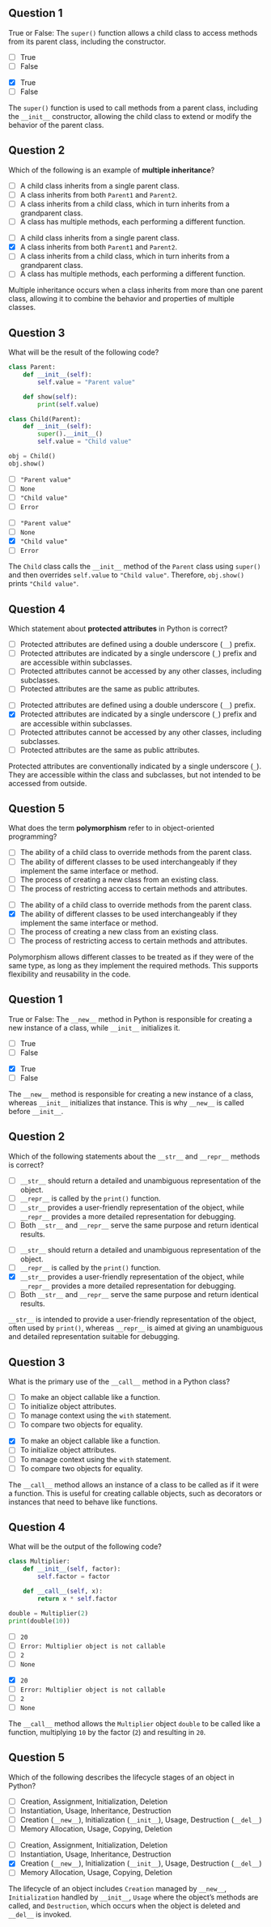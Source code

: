 ## Question 1 {.question}

True or False: The `super()` function allows a child class to access methods from its parent class, including the constructor.

::: {.r-stack}

::: {.absolute .left-0 .top-0 width=100%}
- [ ] True
- [ ] False
:::

::: {.fragment .fade-in .absolute .left-0 .top-0 width=100%}
- [x] True
- [ ] False

::: {.explanation}
The `super()` function is used to call methods from a parent class, including the `__init__` constructor, allowing the child class to extend or modify the behavior of the parent class.
:::

:::

:::



## Question 2 {.question}

Which of the following is an example of **multiple inheritance**?

::: {.r-stack}

::: {.absolute .left-0 .top-0 width=100%}
- [ ] A child class inherits from a single parent class.
- [ ] A class inherits from both `Parent1` and `Parent2`.
- [ ] A class inherits from a child class, which in turn inherits from a grandparent class.
- [ ] A class has multiple methods, each performing a different function.
:::

::: {.fragment .fade-in .absolute .left-0 .top-0 width=100%}
- [ ] A child class inherits from a single parent class.
- [x] A class inherits from both `Parent1` and `Parent2`.
- [ ] A class inherits from a child class, which in turn inherits from a grandparent class.
- [ ] A class has multiple methods, each performing a different function.

::: {.explanation}
Multiple inheritance occurs when a class inherits from more than one parent class, allowing it to combine the behavior and properties of multiple classes.
:::

:::

:::



## Question 3 {.question}

What will be the result of the following code?

```python
class Parent:
    def __init__(self):
        self.value = "Parent value"

    def show(self):
        print(self.value)

class Child(Parent):
    def __init__(self):
        super().__init__()
        self.value = "Child value"

obj = Child()
obj.show()
```

::: {.r-stack}

::: {.absolute .left-0 .top-0 width=100%}
- [ ] `"Parent value"`
- [ ] `None`
- [ ] `"Child value"`
- [ ] `Error`
:::

::: {.fragment .fade-in .absolute .left-0 .top-0 width=100%}
- [ ] `"Parent value"`
- [ ] `None`
- [x] `"Child value"`
- [ ] `Error`

::: {.explanation}
The `Child` class calls the `__init__` method of the `Parent` class using `super()` and then overrides `self.value` to `"Child value"`. Therefore, `obj.show()` prints `"Child value"`.
:::

:::

:::



## Question 4 {.question}

Which statement about **protected attributes** in Python is correct?

::: {.r-stack}

::: {.absolute .left-0 .top-0 width=100%}
- [ ] Protected attributes are defined using a double underscore (`__`) prefix.
- [ ] Protected attributes are indicated by a single underscore (`_`) prefix and are accessible within subclasses.
- [ ] Protected attributes cannot be accessed by any other classes, including subclasses.
- [ ] Protected attributes are the same as public attributes.
:::

::: {.fragment .fade-in .absolute .left-0 .top-0 width=100%}
- [ ] Protected attributes are defined using a double underscore (`__`) prefix.
- [x] Protected attributes are indicated by a single underscore (`_`) prefix and are accessible within subclasses.
- [ ] Protected attributes cannot be accessed by any other classes, including subclasses.
- [ ] Protected attributes are the same as public attributes.

::: {.explanation}
Protected attributes are conventionally indicated by a single underscore (`_`). They are accessible within the class and subclasses, but not intended to be accessed from outside.
:::

:::

:::



## Question 5 {.question}

What does the term **polymorphism** refer to in object-oriented programming?

::: {.r-stack}

::: {.absolute .left-0 .top-0 width=100%}
- [ ] The ability of a child class to override methods from the parent class.
- [ ] The ability of different classes to be used interchangeably if they implement the same interface or method.
- [ ] The process of creating a new class from an existing class.
- [ ] The process of restricting access to certain methods and attributes.
:::

::: {.fragment .fade-in .absolute .left-0 .top-0 width=100%}
- [ ] The ability of a child class to override methods from the parent class.
- [x] The ability of different classes to be used interchangeably if they implement the same interface or method.
- [ ] The process of creating a new class from an existing class.
- [ ] The process of restricting access to certain methods and attributes.

::: {.explanation}
Polymorphism allows different classes to be treated as if they were of the same type, as long as they implement the required methods. This supports flexibility and reusability in the code.
:::

:::

:::



## Question 1 {.question}

True or False: The `__new__` method in Python is responsible for creating a new instance of a class, while `__init__` initializes it.

::: {.r-stack}

::: {.absolute .left-0 .top-0 width=100%}
- [ ] True
- [ ] False
:::

::: {.fragment .fade-in .absolute .left-0 .top-0 width=100%}
- [x] True
- [ ] False

::: {.explanation}
The `__new__` method is responsible for creating a new instance of a class, whereas `__init__` initializes that instance. This is why `__new__` is called before `__init__`.
:::

:::

:::



## Question 2 {.question}

Which of the following statements about the `__str__` and `__repr__` methods is correct?

::: {.r-stack}

::: {.absolute .left-0 .top-0 width=100%}
- [ ] `__str__` should return a detailed and unambiguous representation of the object.
- [ ] `__repr__` is called by the `print()` function.
- [ ] `__str__` provides a user-friendly representation of the object, while `__repr__` provides a more detailed representation for debugging.
- [ ] Both `__str__` and `__repr__` serve the same purpose and return identical results.
:::

::: {.fragment .fade-in .absolute .left-0 .top-0 width=100%}
- [ ] `__str__` should return a detailed and unambiguous representation of the object.
- [ ] `__repr__` is called by the `print()` function.
- [x] `__str__` provides a user-friendly representation of the object, while `__repr__` provides a more detailed representation for debugging.
- [ ] Both `__str__` and `__repr__` serve the same purpose and return identical results.

::: {.explanation}
`__str__` is intended to provide a user-friendly representation of the object, often used by `print()`, whereas `__repr__` is aimed at giving an unambiguous and detailed representation suitable for debugging.
:::

:::

:::



## Question 3 {.question}

What is the primary use of the `__call__` method in a Python class?

::: {.r-stack}

::: {.absolute .left-0 .top-0 width=100%}
- [ ] To make an object callable like a function.
- [ ] To initialize object attributes.
- [ ] To manage context using the `with` statement.
- [ ] To compare two objects for equality.
:::

::: {.fragment .fade-in .absolute .left-0 .top-0 width=100%}
- [x] To make an object callable like a function.
- [ ] To initialize object attributes.
- [ ] To manage context using the `with` statement.
- [ ] To compare two objects for equality.

::: {.explanation}
The `__call__` method allows an instance of a class to be called as if it were a function. This is useful for creating callable objects, such as decorators or instances that need to behave like functions.
:::

:::

:::



## Question 4 {.question}

What will be the output of the following code?

```python
class Multiplier:
    def __init__(self, factor):
        self.factor = factor

    def __call__(self, x):
        return x * self.factor

double = Multiplier(2)
print(double(10))
```

::: {.r-stack}

::: {.absolute .left-0 .top-0 width=100%}
- [ ] `20`
- [ ] `Error: Multiplier object is not callable`
- [ ] `2`
- [ ] `None`
:::

::: {.fragment .fade-in .absolute .left-0 .top-0 width=100%}
- [x] `20`
- [ ] `Error: Multiplier object is not callable`
- [ ] `2`
- [ ] `None`

::: {.explanation}
The `__call__` method allows the `Multiplier` object `double` to be called like a function, multiplying `10` by the factor (`2`) and resulting in `20`.
:::

:::

:::



## Question 5 {.question}

Which of the following describes the lifecycle stages of an object in Python?

::: {.r-stack}

::: {.absolute .left-0 .top-0 width=100%}
- [ ] Creation, Assignment, Initialization, Deletion
- [ ] Instantiation, Usage, Inheritance, Destruction
- [ ] Creation (`__new__`), Initialization (`__init__`), Usage, Destruction (`__del__`)
- [ ] Memory Allocation, Usage, Copying, Deletion
:::

::: {.fragment .fade-in .absolute .left-0 .top-0 width=100%}
- [ ] Creation, Assignment, Initialization, Deletion
- [ ] Instantiation, Usage, Inheritance, Destruction
- [x] Creation (`__new__`), Initialization (`__init__`), Usage, Destruction (`__del__`)
- [ ] Memory Allocation, Usage, Copying, Deletion

::: {.explanation}
The lifecycle of an object includes `Creation` managed by `__new__`, `Initialization` handled by `__init__`, `Usage` where the object's methods are called, and `Destruction`, which occurs when the object is deleted and `__del__` is invoked.
:::

:::

:::